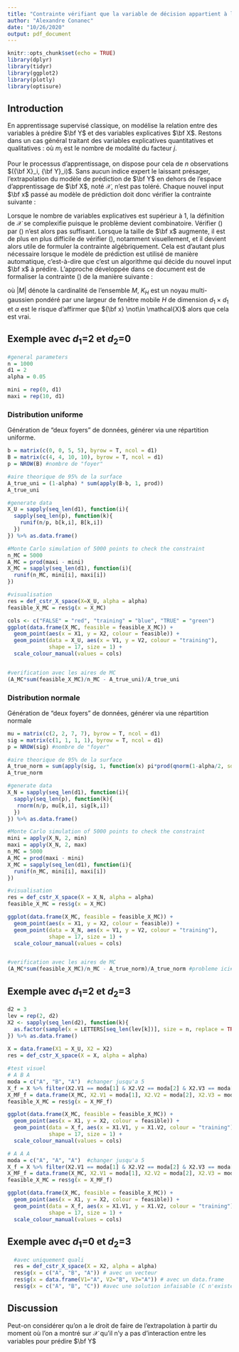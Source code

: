 ```yaml
---
title: "Contrainte vérifiant que la variable de décision appartient à l'espace d'apprentissage"
author: "Alexandre Conanec"
date: "10/26/2020"
output: pdf_document
---
```


```r
knitr::opts_chunk$set(echo = TRUE)
library(dplyr)
library(tidyr)
library(ggplot2)
library(plotly)
library(optisure)
```

## Introduction

En apprentissage supervisé classique, on modélise la relation entre des variables à prédire $\bf Y$ et des variables explicatives $\bf X$. Restons dans un cas général traitant des variables explicatives quantitatives et qualitatives :
\begin{equation}
\begin{array}{r@{}l}
     & {\bf X} = ({\bf X}^{(1)}, {\bf X}^{(2)}) \\
     & {\bf X}^{(1)} \in \mathbb{R}^{d_1}  \\
     & {\bf X}^{(2)} \in \prod\limits_{j=1}^{d_2} \{1, \dots, m_j\},  
\end{array}
\end{equation}
où $m_j$ est le nombre de modalité du facteur $j$.

Pour le processus d'apprentissage, on dispose pour cela de $n$ observations $({\bf X}_i, {\bf Y}_i)$. Sans aucun indice expert le laissant présager, l'extrapolation du modèle de prédiction de $\bf Y$ en dehors de l'espace d'apprentissage de $\bf X$, noté $\mathcal{X}$, n'est pas toléré. Chaque nouvel input $\bf x$ passé au modèle de prédiction doit donc vérifier la contrainte suivante :

\begin{align}
               & {\bf x} \in \mathcal{X}, \label{contrainte_appartenance} \\ 
    \text{où}~ & \mathcal{X} \subset \mathbb{R}^{d_1} \otimes \prod\limits_{j=1}^{d_2} \{1, \dots, m_j\} \label{espace_X_0}
\end{align}

Lorsque le nombre de variables explicatives est supérieur à 1, la définition de $\mathcal{X}$ se complexifie puisque le problème devient combinatoire. Vérifier (\ref{contrainte_appartenance}) par (\ref{espace_X_0}) n'est alors pas suffisant. Lorsque la taille de $\bf x$ augmente, il est de plus en plus difficile de vérifier (\ref{contrainte_appartenance}), notamment visuellement, et il devient alors utile de formuler la contrainte algébriquement. Cela est d'autant plus nécessaire lorsque le modèle de prédiction est utilisé de manière automatique, c'est-à-dire que c'est un algorithme qui décide du nouvel input $\bf x$ à prédire. L'approche développée dans ce document est de formaliser la contrainte (\ref{contrainte_appartenance}) de la manière suivante :

\begin{align}
    &\left\{
        \begin{array}{ll}
            \exists~ i ~|~ {\bf x}_j = {\bf X}^{(2)}_{ij}, ~\forall j \in \{1, \dots, d_2\} ~&\text{si}~ d_1 = 0 \\
            \frac{1}{|E|} \sum\limits_{i \in E} K_H({\bf x}^{(1)} - {\bf X}^{(1)}_i) \geq \Gamma(\alpha/N) ~&\text{sinon si}~ |E| \geq d_1 + 1 \\
            0 ~&\text{sinon,}
        \end{array}
    \right. \\
    \text{avec}~& E = \left\{
        \begin{array}{ll}
            \{i ~|~ {\bf x}^{(2)}_j = {\bf X}^{(2)}_{ij}, ~\forall~ j \in \{1, \dots, d_2'\} \}, ~&\text{si}~ d_2 > 0 \\
            \{1, \dots, n\} ~&\text{sinon}
        \end{array}
    \right. \\
    \text{et}~& \Gamma(\alpha) = \{q ~|~ P[Y \leq q] = \alpha\}, \\
    & N = \left\{
        \begin{array}{ll}
            \prod\limits_{j=1}^{d_2} m_j, ~&\text{si}~ d_2 > 0 \\
            1 ~&\text{sinon}
        \end{array}
    \right.\\
    \text{où}~& Y = \{ \frac{1}{|E|} \sum\limits_{i \in E} K_H({\bf X}^{(1)}_k - {\bf X}^{(1)}_i), ~\forall k \in E \} 
\end{align}


où $|M|$ dénote la cardinalité de l'ensemble $M$, $K_H$ est un noyau multi-gaussien pondéré par une largeur de fenêtre mobile $H$ de dimension $d_1 \times d_1$ et $\alpha$ est le risque d'affirmer que ${\bf x} \not\in \mathcal{X}$ alors que cela est vrai.   


## Exemple avec $d_1$=2 et $d_2$=0

```r
#general parameters
n = 1000
d1 = 2
alpha = 0.05

mini = rep(0, d1)
maxi = rep(10, d1)

```

### Distribution uniforme

Génération de "deux foyers" de données, générer via une répartition uniforme.

```r
b = matrix(c(0, 0, 5, 5), byrow = T, ncol = d1)
B = matrix(c(4, 4, 10, 10), byrow = T, ncol = d1)
p = NROW(B) #nombre de "foyer"

#aire theorique de 95% de la surface
A_true_uni = (1-alpha) * sum(apply(B-b, 1, prod))
A_true_uni

#generate data
X_U = sapply(seq_len(d1), function(i){
  sapply(seq_len(p), function(k){
    runif(n/p, b[k,i], B[k,i])
  })
}) %>% as.data.frame()

#Monte Carlo simulation of 5000 points to check the constraint 
n_MC = 5000
A_MC = prod(maxi - mini)
X_MC = sapply(seq_len(d1), function(i){
  runif(n_MC, mini[i], maxi[i])
})

#visualisation
res = def_cstr_X_space(X=X_U, alpha = alpha)
feasible_X_MC = res$g(x = X_MC)

cols <- c("FALSE" = "red", "training" = "blue", "TRUE" = "green")
ggplot(data.frame(X_MC, feasible = feasible_X_MC)) +
  geom_point(aes(x = X1, y = X2, colour = feasible)) +
  geom_point(data = X_U, aes(x = V1, y = V2, colour = "training"),
             shape = 17, size = 1) +
  scale_colour_manual(values = cols)


#verification avec les aires de MC
(A_MC*sum(feasible_X_MC)/n_MC - A_true_uni)/A_true_uni
```

### Distribution normale

Génération de "deux foyers" de données, générer via une répartition normale

```r
mu = matrix(c(2, 2, 7, 7), byrow = T, ncol = d1)
sig = matrix(c(1, 1, 1, 1), byrow = T, ncol = d1)
p = NROW(sig) #nombre de "foyer"

#aire theorique de 95% de la surface
A_true_norm = sum(apply(sig, 1, function(x) pi*prod(qnorm(1-alpha/2, sd = x))))
A_true_norm

#generate data
X_N = sapply(seq_len(d1), function(i){
  sapply(seq_len(p), function(k){
   rnorm(n/p, mu[k,i], sig[k,i])
  })
}) %>% as.data.frame()

#Monte Carlo simulation of 5000 points to check the constraint
mini = apply(X_N, 2, min) 
maxi = apply(X_N, 2, max)
n_MC = 5000
A_MC = prod(maxi - mini)
X_MC = sapply(seq_len(d1), function(i){
  runif(n_MC, mini[i], maxi[i])
})

#visualisation
res = def_cstr_X_space(X = X_N, alpha = alpha)
feasible_X_MC = res$g(x = X_MC)

ggplot(data.frame(X_MC, feasible = feasible_X_MC)) +
  geom_point(aes(x = X1, y = X2, colour = feasible)) +
  geom_point(data = X_N, aes(x = V1, y = V2, colour = "training"),
             shape = 17, size = 1) +
  scale_colour_manual(values = cols)


#verification avec les aires de MC
(A_MC*sum(feasible_X_MC)/n_MC - A_true_norm)/A_true_norm #probleme ici# est ce que ça a un sens de faire une aire ici ??? 
```

## Exemple avec $d_1$=2 et $d_2$=3

```r
d2 = 3
lev = rep(2, d2)
X2 <- sapply(seq_len(d2), function(k){
  as.factor(sample(x = LETTERS[seq_len(lev[k])], size = n, replace = TRUE))
}) %>% as.data.frame()
  
X = data.frame(X1 = X_U, X2 = X2)
res = def_cstr_X_space(X = X, alpha = alpha)

#test visuel
# A B A
moda = c("A", "B", "A")  #changer jusqu'a 5
X_f = X %>% filter(X2.V1 == moda[1] & X2.V2 == moda[2] & X2.V3 == moda[3])
X_MF_f = data.frame(X_MC, X2.V1 = moda[1], X2.V2 = moda[2], X2.V3 = moda[3])
feasible_X_MC = res$g(x = X_MF_f)

ggplot(data.frame(X_MC, feasible = feasible_X_MC)) +
  geom_point(aes(x = X1, y = X2, colour = feasible)) +
  geom_point(data = X_f, aes(x = X1.V1, y = X1.V2, colour = "training"),
             shape = 17, size = 1) +
  scale_colour_manual(values = cols)

# A A A
moda = c("A", "A", "A")  #changer jusqu'a 5
X_f = X %>% filter(X2.V1 == moda[1] & X2.V2 == moda[2] & X2.V3 == moda[3])
X_MF_f = data.frame(X_MC, X2.V1 = moda[1], X2.V2 = moda[2], X2.V3 = moda[3])
feasible_X_MC = res$g(x = X_MF_f)

ggplot(data.frame(X_MC, feasible = feasible_X_MC)) +
  geom_point(aes(x = X1, y = X2, colour = feasible)) +
  geom_point(data = X_f, aes(x = X1.V1, y = X1.V2, colour = "training"),
             shape = 17, size = 1) +
  scale_colour_manual(values = cols)

```

## Exemple avec $d_1$=0 et $d_2$=3 

```r
  #avec uniquement quali
  res = def_cstr_X_space(X = X2, alpha = alpha)
  res$g(x = c("A", "B", "A")) # avec un vecteur
  res$g(x = data.frame(V1="A", V2="B", V3="A")) # avec un data.frame
  res$g(x = c("A", "B", "C")) #avec une solution infaisable (C n'existe pas comme modalite)
```


## Discussion

Peut-on considérer qu'on a le droit de faire de l'extrapolation à partir du 
moment où l'on a montré sur $\mathcal{X}$ qu'il n'y a pas d'interaction entre
les variables pour prédire $\bf Y$

